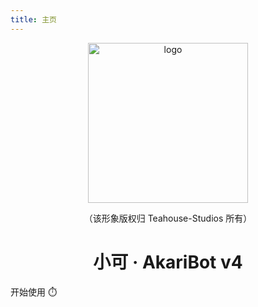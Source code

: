 ```yaml
---
title: 主页
---
```


<div align="center">
    <img width="256" src="https://s2.loli.net/2023/08/24/7HGPQ92Ro38yS6z.png" alt="logo" />
    <p>（该形象版权归 Teahouse-Studios 所有）</p>

# 小可 · AkariBot v4

</div>
<div className={styles.buttons}>
    <Link
        className="button button--primary button--lg"
        to="/docs/intro">
        开始使用 ⏱️
    </Link>
</div>
<HomepageFeatures />

